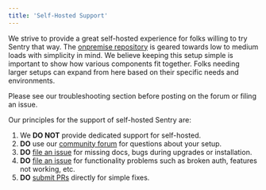 ```yaml
---
title: 'Self-Hosted Support'
---
```


We strive to provide a great self-hosted experience for folks willing to try Sentry that way. The [onpremise repository](https://github.com/getsentry/onpremise) is geared towards low to medium loads with simplicity in mind. We believe keeping this setup simple is important to show
how various components fit together. Folks needing larger setups can expand from here based on their specific needs and environments.

<Alert title="Note" level="info">
Please see our <Link to="/self-hosted/#troubleshooting">troubleshooting section</Link> before posting on the forum or filing an issue.
</Alert>

Our principles for the support of self-hosted Sentry are:

1. We **DO NOT** provide dedicated support for self-hosted.
2. **DO** use our [community forum](https://forum.sentry.io/c/on-premise) for questions about your setup.
3. **DO** [file an issue](https://github.com/getsentry/onpremise/issues/new/choose) for missing docs, bugs during upgrades or installation.
4. **DO** [file an issue](https://github.com/getsentry/sentry/issues/new/choose) for functionality problems such as broken auth, features not working, etc.
5. **DO** [submit PRs](https://github.com/getsentry/onpremise/compare) directly for simple fixes.
